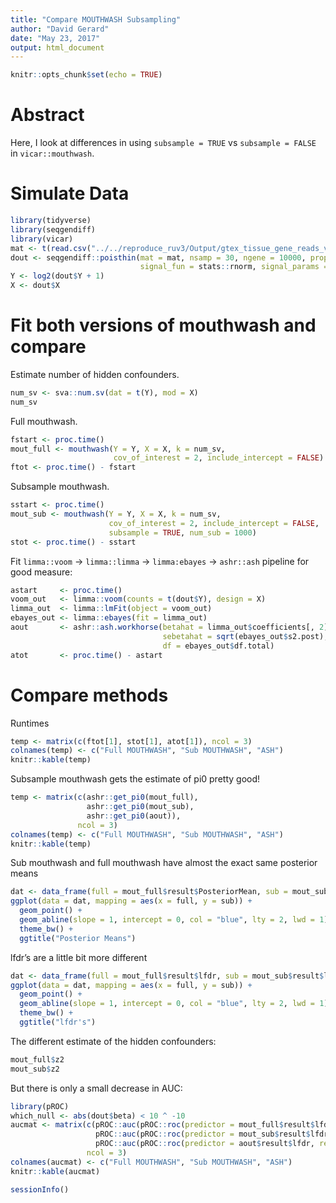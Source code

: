 ```yaml
---
title: "Compare MOUTHWASH Subsampling"
author: "David Gerard"
date: "May 23, 2017"
output: html_document
---
```


```r
knitr::opts_chunk$set(echo = TRUE)
```

# Abstract

Here, I look at differences in using `subsample = TRUE` vs `subsample = FALSE` in `vicar::mouthwash`.

# Simulate Data

```r
library(tidyverse)
library(seqgendiff)
library(vicar)
mat <- t(read.csv("../../reproduce_ruv3/Output/gtex_tissue_gene_reads_v6p/blood.csv")[, -c(1,2)])
dout <- seqgendiff::poisthin(mat = mat, nsamp = 30, ngene = 10000, prop_null = 0.5, 
                             signal_fun = stats::rnorm, signal_params = list(mean = 0, sd = 1))
Y <- log2(dout$Y + 1)
X <- dout$X
```

# Fit both versions of mouthwash and compare

Estimate number of hidden confounders.
```r
num_sv <- sva::num.sv(dat = t(Y), mod = X)
num_sv
```

Full mouthwash.
```r
fstart <- proc.time()
mout_full <- mouthwash(Y = Y, X = X, k = num_sv, 
                       cov_of_interest = 2, include_intercept = FALSE)
ftot <- proc.time() - fstart
```

Subsample mouthwash.
```r
sstart <- proc.time()
mout_sub <- mouthwash(Y = Y, X = X, k = num_sv, 
                      cov_of_interest = 2, include_intercept = FALSE, 
                      subsample = TRUE, num_sub = 1000)
stot <- proc.time() - sstart
```

Fit `limma::voom` -> `limma::limma` -> `limma:ebayes` -> `ashr::ash` pipeline for good measure:
```r
astart     <- proc.time()
voom_out   <- limma::voom(counts = t(dout$Y), design = X)
limma_out  <- limma::lmFit(object = voom_out)
ebayes_out <- limma::ebayes(fit = limma_out)
aout       <- ashr::ash.workhorse(betahat = limma_out$coefficients[, 2],
                                  sebetahat = sqrt(ebayes_out$s2.post),
                                  df = ebayes_out$df.total)
atot       <- proc.time() - astart
```

# Compare methods

Runtimes
```r
temp <- matrix(c(ftot[1], stot[1], atot[1]), ncol = 3)
colnames(temp) <- c("Full MOUTHWASH", "Sub MOUTHWASH", "ASH")
knitr::kable(temp)
```

Subsample mouthwash gets the estimate of pi0 pretty good!
```r
temp <- matrix(c(ashr::get_pi0(mout_full),
                 ashr::get_pi0(mout_sub),
                 ashr::get_pi0(aout)),
               ncol = 3)
colnames(temp) <- c("Full MOUTHWASH", "Sub MOUTHWASH", "ASH")
knitr::kable(temp)
```

Sub mouthwash and full mouthwash have almost the exact same posterior means
```r
dat <- data_frame(full = mout_full$result$PosteriorMean, sub = mout_sub$result$PosteriorMean)
ggplot(data = dat, mapping = aes(x = full, y = sub)) +
  geom_point() +
  geom_abline(slope = 1, intercept = 0, col = "blue", lty = 2, lwd = 1) +
  theme_bw() +
  ggtitle("Posterior Means")
```

lfdr's are a little bit more different
```r
dat <- data_frame(full = mout_full$result$lfdr, sub = mout_sub$result$lfdr)
ggplot(data = dat, mapping = aes(x = full, y = sub)) +
  geom_point() +
  geom_abline(slope = 1, intercept = 0, col = "blue", lty = 2, lwd = 1) +
  theme_bw() +
  ggtitle("lfdr's")
```

The different estimate of the hidden confounders:
```r
mout_full$z2
mout_sub$z2
```

But there is only a small decrease in AUC:
```r
library(pROC)
which_null <- abs(dout$beta) < 10 ^ -10
aucmat <- matrix(c(pROC::auc(pROC::roc(predictor = mout_full$result$lfdr, response = which_null)),
                   pROC::auc(pROC::roc(predictor = mout_sub$result$lfdr, response = which_null)),
                   pROC::auc(pROC::roc(predictor = aout$result$lfdr, response = which_null))),
                 ncol = 3)
colnames(aucmat) <- c("Full MOUTHWASH", "Sub MOUTHWASH", "ASH")
knitr::kable(aucmat)
```


```r
sessionInfo()
```
